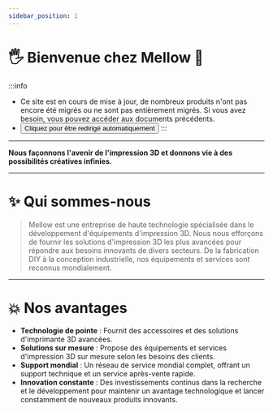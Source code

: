 ```yaml
---
sidebar_position: 1
---
```


# 🖐 Bienvenue chez Mellow 🎉️

:::info
* Ce site est en cours de mise à jour, de nombreux produits n'ont pas encore été migrés ou ne sont pas entièrement migrés. Si vous avez besoin, vous pouvez accéder aux documents précédents.
* <Button variant="contained" disableElevation href="https://mellow-old.klipper.cn/#/">Cliquez pour être redirigé automatiquement</Button>
:::
---

**Nous façonnons l'avenir de l'impression 3D et donnons vie à des possibilités créatives infinies.**

---

# ✨ Qui sommes-nous

> Mellow est une entreprise de haute technologie spécialisée dans le développement d'équipements d'impression 3D.
> Nous nous efforçons de fournir les solutions d'impression 3D les plus avancées pour répondre aux besoins innovants de divers secteurs.
> De la fabrication DIY à la conception industrielle, nos équipements et services sont reconnus mondialement.

---

# 💥 Nos avantages

- **Technologie de pointe** : Fournit des accessoires et des solutions d'imprimante 3D avancées.
- **Solutions sur mesure** : Propose des équipements et services d'impression 3D sur mesure selon les besoins des clients.
- **Support mondial** : Un réseau de service mondial complet, offrant un support technique et un service après-vente rapide.
- **Innovation constante** : Des investissements continus dans la recherche et le développement pour maintenir un avantage technologique et lancer constamment de nouveaux produits innovants.